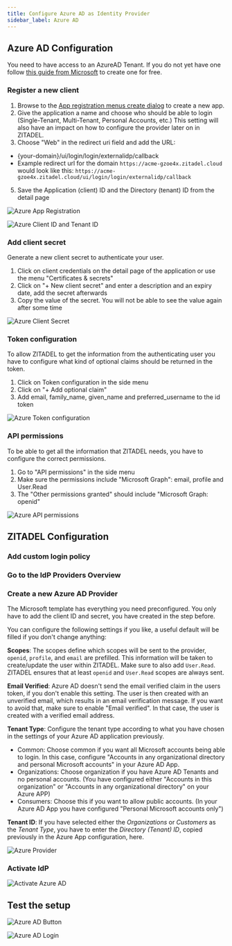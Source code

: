```yaml
---
title: Configure Azure AD as Identity Provider
sidebar_label: Azure AD
---
```



<Intro provider="Azure AD"/>

## Azure AD Configuration

You need to have access to an AzureAD Tenant. If you do not yet have one follow [this guide from Microsoft](https://docs.microsoft.com/en-us/azure/active-directory/develop/quickstart-create-new-tenant) to create one for free.

### Register a new client

1. Browse to the [App registration menus create dialog](https://portal.azure.com/#view/Microsoft_AAD_RegisteredApps/CreateApplicationBlade/quickStartType~/null/isMSAApp~/false) to create a new app.
2. Give the application a name and choose who should be able to login (Single-Tenant, Multi-Tenant, Personal Accounts, etc.) This setting will also have an impact on how to configure the provider later on in ZITADEL.
3. Choose "Web" in the redirect uri field and add the URL:
 - {your-domain}/ui/login/login/externalidp/callback
 - Example redirect url for the domain `https://acme-gzoe4x.zitadel.cloud` would look like this: `https://acme-gzoe4x.zitadel.cloud/ui/login/login/externalidp/callback`
5. Save the Application (client) ID and the Directory (tenant) ID from the detail page

![Azure App Registration](/img/guides/azure_app_registration.png)

![Azure Client ID and Tenant ID](/img/guides/azure_client_tenant_id.png)

### Add client secret

Generate a new client secret to authenticate your user.

1. Click on client credentials on the detail page of the application or use the menu "Certificates & secrets"
2. Click on "+ New client secret" and enter a description and an expiry date, add the secret afterwards
3. Copy the value of the secret. You will not be able to see the value again after some time

![Azure Client Secret](/img/guides/azure_client_secret.png)

### Token configuration

To allow ZITADEL to get the information from the authenticating user you have to configure what kind of optional claims should be returned in the token.

1. Click on Token configuration in the side menu
2. Click on "+ Add optional claim"
3. Add email, family_name, given_name and preferred_username to the id token

![Azure Token configuration](/img/guides/azure_token_configuration.png)

### API permissions

To be able to get all the information that ZITADEL needs, you have to configure the correct permissions.

1. Go to "API permissions" in the side menu
2. Make sure the permissions include "Microsoft Graph": email, profile and User.Read
3. The "Other permissions granted" should include "Microsoft Graph: openid"

![Azure API permissions](/img/guides/azure_api_permissions.png)

## ZITADEL Configuration

### Add custom login policy

<CustomLoginPolicy/>

### Go to the IdP Providers Overview

<IDPsOverview templates="Microsoft"/>

### Create a new Azure AD Provider

The Microsoft template has everything you need preconfigured.
You only have to add the client ID and secret, you have created in the step before.

You can configure the following settings if you like, a useful default will be filled if you don't change anything:

**Scopes**: The scopes define which scopes will be sent to the provider, `openid`, `profile`, and `email` are prefilled.
This information will be taken to create/update the user within ZITADEL. Make sure to also add `User.Read`. ZITADEL ensures that at least `openid` and `User.Read` scopes are always sent.

**Email Verified**: Azure AD doesn't send the email verified claim in the users token, if you don't enable this setting.
The user is then created with an unverified email, which results in an email verification message.
If you want to avoid that, make sure to enable "Email verified".
In that case, the user is created with a verified email address.

**Tenant Type**: Configure the tenant type according to what you have chosen in the settings of your Azure AD application previously.
- Common: Choose common if you want all Microsoft accounts being able to login.
In this case, configure "Accounts in any organizational directory and personal Microsoft accounts" in your Azure AD App.
- Organizations: Choose organization if you have Azure AD Tenants and no personal accounts. (You have configured either "Accounts in this organization" or "Accounts in any organizational directory" on your Azure APP)
- Consumers: Choose this if you want to allow public accounts. (In your Azure AD App you have configured "Personal Microsoft accounts only")

**Tenant ID**: If you have selected either the *Organizations* or *Customers* as the *Tenant Type*, you have to enter the *Directory (Tenant) ID*, copied previously in the Azure App configuration, here.

<GeneralConfigDescription provider_account="Microsoft account" />

![Azure Provider](/img/guides/zitadel_azure_provider.png)

### Activate IdP

<Activate/>

![Activate Azure AD](/img/guides/zitadel_activate_azure.png)

## Test the setup

<TestSetup loginscreen="your Microsoft login"/>

![Azure AD Button](/img/guides/zitadel_login_azure.png)

![Azure AD Login](/img/guides/microsoft_login.png)

